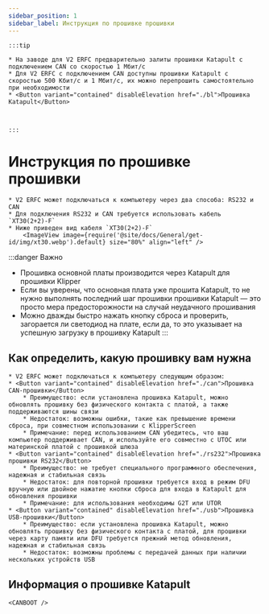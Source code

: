 ```yaml
---
sidebar_position: 1
sidebar_label: Инструкция по прошивке прошивки
---
```







    :::tip

    * На заводе для V2 ERFC предварительно залиты прошивки Katapult с подключением CAN со скоростью 1 Мбит/с
    * Для V2 ERFC с подключением CAN доступны прошивки Katapult с скоростью 500 Кбит/с и 1 Мбит/с, их можно перепрошить самостоятельно при необходимости
    * <Button variant="contained" disableElevation href="./bl">Прошивка Katapult</Button>



    :::

# Инструкция по прошивке прошивки

    * V2 ERFC может подключаться к компьютеру через два способа: RS232 и CAN
    * Для подключения RS232 и CAN требуется использовать кабель `XT30(2+2)-F`
    * Ниже приведен вид кабеля `XT30(2+2)-F`
        <ImageView image={require('@site/docs/General/get-id/img/xt30.webp').default} size="80%" align="left" />

:::danger Важно
* Прошивка основной платы производится через Katapult для прошивки Klipper
* Если вы уверены, что основная плата уже прошита Katapult, то не нужно выполнять последний шаг прошивки прошивки Katapult — это просто мера предосторожности на случай неудачного прошивания
* Можно дважды быстро нажать кнопку сброса и проверить, загорается ли светодиод на плате, если да, то это указывает на успешную загрузку в прошивку Katapult
:::

## Как определить, какую прошивку вам нужна

    * V2 ERFC может подключаться к компьютеру следующим образом:
    * <Button variant="contained" disableElevation href="./can">Прошивка CAN-прошивки</Button>
        * Преимущество: если установлена прошивка Katapult, можно обновлять прошивку без физического контакта с платой, а также поддерживаются шины связи
        * Недостаток: возможны ошибки, такие как превышение времени сброса, при совместном использовании с KlipperScreen
        * Примечание: перед использованием CAN убедитесь, что ваш компьютер поддерживает CAN, и используйте его совместно с UTOC или материнской платой с прошивкой шлюза
    * <Button variant="contained" disableElevation href="./rs232">Прошивка прошивки RS232</Button>
        * Преимущество: не требует специального программного обеспечения, надежная и стабильная связь
        * Недостаток: для повторной прошивки требуется вход в режим DFU вручную или двойное нажатие кнопки сброса для входа в Katapult для обновления прошивки
        * Примечание: для использования необходимы G2T или UTOR
    * <Button variant="contained" disableElevation href="./usb">Прошивка USB-прошивки</Button>
        * Преимущество: если установлена прошивка Katapult, можно обновлять прошивку без физического контакта с платой, для прошивки через карту памяти или DFU требуется прежний метод обновления, надежная и стабильная связь
        * Недостаток: возможны проблемы с передачей данных при наличии нескольких устройств USB

## Информация о прошивке Katapult

    <CANBOOT />
